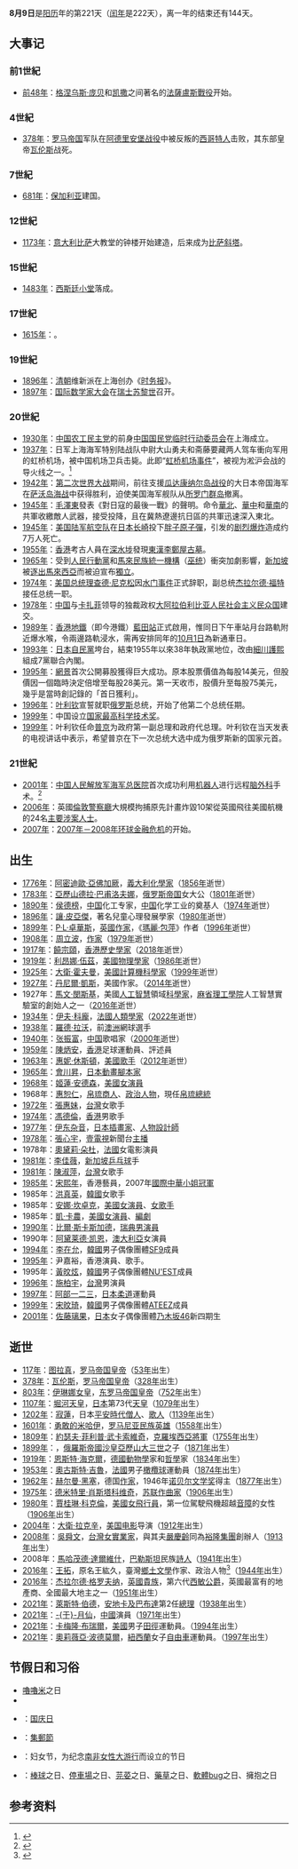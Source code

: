 {{DayInMonth|8}}

'''8月9日'''是[[阳历|阳历]]年的第221天（[[闰年|闰年]]是222天），离一年的结束还有144天。

== 大事记 ==
=== 前1世紀 ===
* [[前48年|前48年]]：[[格涅乌斯·庞贝|格涅乌斯·庞贝]]和[[凯撒|凯撒]]之间著名的[[法薩盧斯戰役|法薩盧斯戰役]]开始。

=== 4世紀 ===
* [[378年|378年]]：[[罗马帝国|罗马帝国]]军队在[[阿德里安堡战役|阿德里安堡战役]]中被反叛的[[西哥特人|西哥特人]]击败，其东部皇帝[[瓦伦斯|瓦伦斯]]战死。

=== 7世紀 ===
* [[681年|681年]]：[[保加利亚|保加利亚]]建国。

=== 12世紀 ===
* [[1173年|1173年]]：[[意大利|意大利]][[比萨|比萨]]大教堂的钟楼开始建造，后来成为[[比萨斜塔|比萨斜塔]]。

=== 15世紀 ===
* [[1483年|1483年]]：[[西斯廷小堂|西斯廷小堂]]落成。

=== 17世紀 ===
* [[1615年|1615年]]：{{fact|[[法国|法国]]爆发第二次内战}}。

=== 19世紀 ===
* [[1896年|1896年]]：[[清朝|清朝]]维新派在上海创办《[[时务报|时务报]]》。
* [[1897年|1897年]]：[[国际数学家大会|国际数学家大会]]在[[瑞士|瑞士]][[苏黎世|苏黎世]]召开。

=== 20世紀 ===
* [[1930年|1930年]]：[[中国农工民主党|中国农工民主党]]的前身[[中国国民党临时行动委员会|中国国民党临时行动委员会]]在上海成立。
* [[1937年|1937年]]：日军上海海军特别陆战队中尉大山勇夫和斋藤要藏两人驾车衝向军用的虹桥机场，被中国机场卫兵击毙。此即“[[虹桥机场事件|虹桥机场事件]]”，被视为淞沪会战的导火线之一。<ref>{{cite book|author1=楊克林|author2=曹紅|title=中國抗日戰爭圖誌|date=1995年1月|publisher=廣東旅遊出版社|location=廣州|isbn=978-7-80521-541-9}}</ref>{{rp|283}}
* [[1942年|1942年]]：[[第二次世界大战|第二次世界大战]]期间，前往支援[[瓜达康纳尔岛战役|瓜达康纳尔岛战役]]的大日本帝国海军在[[萨沃岛海战|萨沃岛海战]]中获得胜利，迫使美国海军舰队从[[所罗门群岛|所罗门群岛]]撤离。
* [[1945年|1945年]]：[[毛澤東|毛澤東]]發表《對日寇的最後一戰》的聲明。命令[[華北|華北]]、[[華中|華中]]和[[華南|華南]]的共軍收繳敵人武器，接受投降，且在冀熱遼邊抗日區的共軍迅速深入東北。
* [[1945年|1945年]]：[[美國陸軍航空軍|美国陆军航空队]]在[[日本|日本]][[长崎市|长崎]]投下[[胖子原子彈|胖子原子彈]]，引发的[[長崎市原子彈爆炸|剧烈爆炸]]造成约7万人死亡。
* [[1955年|1955年]]：[[香港|香港]]考古人員在[[深水埗|深水埗]]發現[[東漢|東漢]][[李鄭屋古墓|李鄭屋古墓]]。
* [[1965年|1965年]]：受到[[人民行動黨|人民行動黨]]和[[馬來民族統一機構|馬來民族統一機構]]（[[巫统|巫统]]）衝突加劇影響，[[新加坡|新加坡]]被[[1965年新加坡独立协议|逐出]][[馬來西亞|馬來西亞]]而被迫宣布[[新加坡历史|獨立]]。
* [[1974年|1974年]]：[[美国总统|美国总统]][[理查德·尼克松|理查德·尼克松]]因[[水门事件|水门事件]]正式辞职，副总统[[杰拉尔德·福特|杰拉尔德·福特]]接任总统一职。
* [[1978年|1978年]]：[[中華人民共和國|中国]]与[[穆阿迈尔·卡扎菲|卡扎菲]]领导的独裁政权[[大阿拉伯利比亚人民社会主义民众国|大阿拉伯利比亚人民社会主义民众国]]建交。
* [[1989年|1989年]]：[[香港地鐵|香港地鐵]]（即今港鐵）[[藍田站_(香港)|藍田站]]正式啟用，惟同日下午車站月台路軌附近爆水喉，令兩邊路軌浸水，需再安排同年的[[10月1日|10月1日]]為新通車日。
* [[1993年|1993年]]：[[日本自民黨|日本自民黨]]垮台，結束1955年以來38年執政黨地位，改由[[細川護熙|細川護熙]]組成7黨聯合內閣。
* [[1995年|1995年]]：[[網景|網景]]首次公開募股獲得巨大成功。原本股票價值為每股14美元，但股價因一個臨時決定倍增至每股28美元。第一天收市，股價升至每股75美元，幾乎是當時創記錄的「首日獲利」。
* [[1996年|1996年]]：[[鲍里斯·尼古拉耶维奇·叶利钦|叶利钦]]宣誓就职[[俄罗斯|俄罗斯]]总统，开始了他第二个总统任期。
* [[1999年|1999年]]：中国设立[[中华人民共和国国家最高科学技术奖|国家最高科学技术奖]]。
*[[1999年|1999年]]：叶利钦任命[[弗拉基米尔·弗拉基米罗维奇·普京|普京]]为政府第一副总理和政府代总理。叶利钦在当天发表的电视讲话中表示，希望普京在下一次总统大选中成为俄罗斯新的国家元首。

=== 21世紀 ===
* [[2001年|2001年]]：[[中国人民解放军海军总医院|中国人民解放军海军总医院]]首次成功利用[[机器人|机器人]]进行远程[[脑外科|脑外科]]手术。<ref>{{cite web | url=http://www.people.com.cn/GB/kejiao/42/152/20010810/532125.html | title=我国首次成功利用机器人完成远程脑外科手术 | publisher=人民网 | accessdate=2013-08-09 | archive-date=2013-08-09 | archive-url=https://archive.is/20130809084650/http://www.people.com.cn/GB/kejiao/42/152/20010810/532125.html | dead-url=no }}</ref>
* [[2006年|2006年]]：英國[[倫敦警察廳|倫敦警察廳]]大規模拘捕原先計畫炸毀10架從英國飛往美國航機的24名[[2006年跨大西洋航機恐怖襲擊陰謀|主要涉案人士]]。
* [[2007年|2007年]]：[[2007年－2008年环球金融危机|2007年－2008年环球金融危机]]的开始。

== 出生 ==
* [[1776年|1776年]]：[[阿密迪歐·亞佛加厥|阿密迪歐·亞佛加厥]]，[[義大利|義大利]][[化學家|化學家]]（[[1856年|1856年]]逝世）
* [[1783年|1783年]]：[[亞歷山德拉·巴甫洛夫娜女大公|亞歷山德拉·巴甫洛夫娜]]，[[俄罗斯帝国|俄罗斯帝国]]女大公（[[1801年|1801年]]逝世）
* [[1890年|1890年]]：[[侯德榜|侯德榜]]，[[中国|中国]]化工专家，[[中国|中国]]化学工业的奠基人（[[1974年|1974年]]逝世）
* [[1896年|1896年]]：[[讓·皮亞傑|讓·皮亞傑]]，著名兒童心理發展學家（[[1980年|1980年]]逝世）
* [[1899年|1899年]]：[[P·L·卓華斯|P·L·卓華斯]]，[[英國|英國]][[作家|作家]]，《[[瑪麗·包萍|瑪麗·包萍]]》作者（[[1996年|1996年]]逝世）
* [[1908年|1908年]]：[[周立波_(当代作家)|周立波]]，[[作家|作家]]（[[1979年|1979年]]逝世）
* [[1917年|1917年]]：[[饒宗頤|饒宗頤]]，[[香港|香港]][[歷史學家|歷史學家]]（[[2018年|2018年]]逝世）
* [[1919年|1919年]]：[[利昂娜·伍茲|利昂娜·伍茲]]，[[美國|美國]][[物理學家|物理學家]]（[[1986年|1986年]]逝世）
* [[1925年|1925年]]：[[大衛·霍夫曼|大衛·霍夫曼]]，[[美國|美國]][[計算機科學家|計算機科學家]]（[[1999年|1999年]]逝世）
* [[1927年|1927年]]：[[丹尼爾·凱斯|丹尼爾·凱斯]]，美國作家。（[[2014年|2014年]]逝世）
* 1927年：[[馬文·閔斯基|馬文·閔斯基]]，美國[[人工智慧|人工智慧]]領域[[科學家|科學家]]，[[麻省理工學院|麻省理工學院]]人工智慧實驗室的創始人之一（[[2016年|2016年]]逝世）
* [[1934年|1934年]]：[[伊夫·科龐|伊夫·科龐]]，[[法國|法國]][[人類學|人類學家]]（[[2022年|2022年]]逝世）
* [[1938年|1938年]]：[[羅德·拉沃|羅德·拉沃]]，前[[澳洲|澳洲]]網球選手
* [[1940年|1940年]]：[[张振富|张振富]]，[[中国|中国]]歌唱家（[[2000年|2000年]]逝世）
* [[1959年|1959年]]：[[陳炳安|陳炳安]]，[[香港|香港]]足球運動員、評述員
* [[1963年|1963年]]：[[惠妮·休斯頓|惠妮·休斯頓]]，[[美國|美國]][[歌手|歌手]]（[[2012年|2012年]]逝世）
* [[1965年|1965年]]：[[會川昇|會川昇]]，[[日本動畫|日本動畫]][[腳本家|腳本家]]
* [[1968年|1968年]]：[[姬蓮·安德森|姬蓮·安德森]]，[[美國|美國]][[女演員|女演員]]
* 1968年：[[惠恕仁|惠恕仁]]，[[帛琉|帛琉]][[商人|商人]]、[[政治人物|政治人物]]，現任[[帛琉總統|帛琉總統]]
* [[1972年|1972年]]：[[張惠妹|張惠妹]]，[[台灣|台灣]]女歌手
* [[1974年|1974年]]：[[馮德倫|馮德倫]]，[[香港|香港]]男歌手
* [[1977年|1977年]]：[[伊東雜音_(1999年出道)|伊东杂音]]，[[日本|日本]][[插畫家|插畫家]]、[[人物設計|人物設計師]]
* [[1978年|1978年]]：[[張心宇|張心宇]]，[[壹電視|壹電視]]新聞台[[新聞主播|主播]]
* 1978年：[[奧黛莉·朵杜|奧黛莉·朵杜]]，[[法國|法國]]女電影演員
* [[1981年|1981年]]：[[李佳薇_(乒乓球运动员)|李佳薇]]，[[新加坡|新加坡]][[乒乓球|乒乓球]]手
* [[1981年|1981年]]：[[陳淑萍|陳淑萍]]，[[台灣|台灣]]女歌手
* [[1985年|1985年]]：[[宋熙年|宋熙年]]，香港藝員，2007年[[國際中華小姐|國際中華小姐]][[冠軍|冠軍]]
* 1985年：[[洪真英|洪真英]]，[[韓國|韓國]]女歌手
* 1985年：[[安娜·坎卓克|安娜·坎卓克]]，[[美國|美國]][[女演員|女演員]]、[[女歌手|女歌手]]
* 1985年：[[凱·卡農|凱·卡農]]，[[美國|美國]][[女演員|女演員]]、[[編劇|編劇]]
* [[1990年|1990年]]：[[比爾·斯卡斯加德|比爾·斯卡斯加德]]，[[瑞典|瑞典]][[男演員|男演員]]
* 1990年：[[阿黛莱德·凯恩|阿黛莱德·凯恩]]，[[澳大利亞|澳大利亞]]女演員
* [[1994年|1994年]]：[[李在允|李在允]]，[[韓國|韓國]]男子偶像團體[[SF9|SF9]]成員
* [[1995年|1995年]]：尹嘉裕，香港演員、歌手。
* 1995年：[[黃旼炫|黃旼炫]]，[[韓國|韓國]]男子偶像團體[[NU'EST|NU'EST]]成員
* [[1996年|1996年]]：[[施柏宇|施柏宇]]，[[台灣|台灣]]男演員
* [[1997年|1997年]]：[[阿部一二三|阿部一二三]]，[[日本|日本]][[柔道|柔道]]運動員
* [[1999年|1999年]]：[[ATEEZ|宋旼琦]]，[[大韩民国|韓國]]男子偶像團體[[ATEEZ|ATEEZ]]成員
* [[2001年|2001年]]：[[佐藤璃果|佐藤璃果]]，[[日本|日本]]女子偶像團體[[乃木坂46|乃木坂46]]新四期生

== 逝世 ==
* [[117年|117年]]：[[图拉真|图拉真]]，[[罗马帝国|罗马帝国]][[羅馬皇帝列表|皇帝]]（[[53年|53年]]出生）
* [[378年|378年]]：[[瓦伦斯|瓦伦斯]]，[[罗马帝国|罗马帝国]][[羅馬皇帝列表|皇帝]]（[[328年|328年]]出生）
* [[803年|803年]]：[[伊琳娜女皇|伊琳娜女皇]]，[[东罗马帝国|东罗马帝国]][[拜占庭皇帝列表|皇帝]]（[[752年|752年]]出生）
* [[1107年|1107年]]：[[堀河天皇|堀河天皇]]，[[日本|日本]]第73代[[天皇|天皇]]（[[1079年|1079年]]出生）
* [[1202年|1202年]]：[[寂蓮|寂蓮]]，日本[[平安時代|平安時代]][[僧人|僧人]]、[[歌人|歌人]]（[[1139年|1139年]]出生）
* [[1601年|1601年]]：[[勇敢的米哈伊|勇敢的米哈伊]]，[[罗马尼亚|罗马尼亚]][[民族英雄|民族英雄]]（[[1558年|1558年]]出生）
* [[1809年|1809年]]：[[約瑟夫·菲利普·武卡索維奇|約瑟夫·菲利普·武卡索維奇]]，[[克羅埃西亞|克羅埃西亞]][[將軍|將軍]]（[[1755年|1755年]]出生）
* [[1899年|1899年]]：{{link-en|喬治大公|Grand Duke George Alexandrovich of Russia}}，[[俄羅斯帝國|俄羅斯帝國]][[沙皇|沙皇]][[亚历山大三世_(俄国)|亞歷山大三世]]之子（[[1871年|1871年]]出生）
* [[1919年|1919年]]：[[恩斯特·海克爾|恩斯特·海克爾]]，[[德國|德國]][[動物學|動物學]]家和[[哲學|哲學]]家（[[1834年|1834年]]出生）
* [[1953年|1953年]]：[[奧古斯特·吉魯|奧古斯特·吉魯]]，[[法國|法國]]男子[[橄欖球|橄欖球]]運動員（[[1874年|1874年]]出生）
* [[1962年|1962年]]：[[赫尔曼·黑塞|赫尔曼·黑塞]]，德国[[作家|作家]]，1946年[[诺贝尔文学奖|诺贝尔文学奖]]得主（[[1877年|1877年]]出生）
* [[1975年|1975年]]：[[德米特里·肖斯塔科维奇|德米特里·肖斯塔科维奇]]，[[苏联|苏联]][[作曲家|作曲家]]（[[1906年|1906年]]出生）
* [[1980年|1980年]]：[[賈桂琳·科克倫|賈桂琳·科克倫]]，[[美國|美國]][[飛行員|女飛行員]]，第一位駕駛飛機超越[[音障|音障]]的女性（[[1906年|1906年]]出生）
* [[2004年|2004年]]：[[大衛·拉克辛|大衛·拉克辛]]，[[美国电影|美国电影]]导演（[[1912年|1912年]]出生）
* [[2008年|2008年]]：[[吳舜文|吳舜文]]，[[台灣|台灣]][[女|女]][[實業家|實業家]]，與其夫[[嚴慶齡|嚴慶齡]]同為[[裕隆汽車|裕隆集團]]創辦人（[[1913年|1913年]]出生）
* 2008年：[[馬哈茂德·達爾維什|馬哈茂德·達爾維什]]，[[巴勒斯坦|巴勒斯坦]]民族[[詩人|詩人]]（[[1941年|1941年]]出生）
* [[2016年|2016年]]：[[王拓|王拓]]，原名王紘久，臺灣[[鄉土文學|鄉土文學]]作家、政治人物<ref>{{cite news | title = 前立委王拓今晨逝世 享壽72歲 | publisher = 自由時報 | url = http://news.ltn.com.tw/news/politics/breakingnews/1789377 | date = 2016-08-09 | accessdate = 2016-08-10 | language = zh-tw | archive-date = 2016-08-10 | archive-url = https://web.archive.org/web/20160810100715/http://news.ltn.com.tw/news/politics/breakingnews/1789377 | dead-url = no }}</ref>（[[1944年|1944年]]出生）
* [[2016年|2016年]]：[[第六代威斯敏斯特公爵杰拉尔德·格罗夫纳|杰拉尔德·格罗夫纳]]，[[英國|英國]][[貴族|貴族]]，第六代[[西敏公爵|西敏公爵]]，英國最富有的地產商、全國最大地主之一（[[1951年|1951年]]出生）
* [[2021年|2021年]]：[[萊斯特·伯德|萊斯特·伯德]]，[[安地卡及巴布達|安地卡及巴布達]]第2任[[安地卡及巴布達總理|總理]]（[[1938年|1938年]]出生）
* [[2021年|2021年]]：[[于月仙|-{于}-月仙]]，[[中國|中國]]演員（[[1971年|1971年]]出生）
* [[2021年|2021年]]：[[卡梅隆·布瑞爾|卡梅隆·布瑞爾]]，[[美國|美國]]男子[[田徑|田徑]]運動員。（[[1994年|1994年]]出生）
* [[2021年|2021年]]：[[奧莉薇亞·波德莫爾|奧莉薇亞·波德莫爾]]，[[紐西蘭|紐西蘭]]女子[[自由車|自由車]]運動員。（[[1997年|1997年]]出生）

== 节假日和习俗 ==
* [[嚕嚕米|嚕嚕米]]之日
* {{link-en|国际土著人日|International Day of the World's Indigenous People}}
* {{SIN}}：[[新加坡国庆日|国庆日]]
* {{ROC}}：[[集郵節|集郵節]]
* {{SAF}}：妇女节，为纪念[[南非女性大游行|南非女性大游行]]而设立的节日
* {{JAP}}：[[棒球|棒球]]之日、[[停車場|停車場]]之日、[[芫荽|芫荽]]之日、[[藥草|藥草]]之日、[[程式錯誤|軟體bug]]之日、擁抱之日

==参考资料==
{{Reflist}}
{{commonscat|9 August}}
{{月份}}